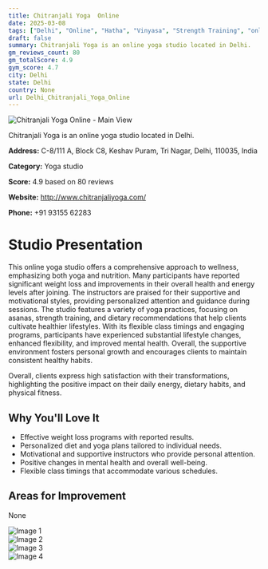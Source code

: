```yaml
---
title: Chitranjali Yoga  Online
date: 2025-03-08
tags: ["Delhi", "Online", "Hatha", "Vinyasa", "Strength Training", "online", "personalized", "Delhi"]  
draft: false
summary: Chitranjali Yoga is an online yoga studio located in Delhi.
gm_reviews_count: 80
gm_totalScore: 4.9
gym_score: 4.7
city: Delhi
state: Delhi
country: None
url: Delhi_Chitranjali_Yoga_Online
---
```


<div className="aspect-[16/9] relative my-8">
  <img 
    src="https://lh5.googleusercontent.com/p/AF1QipNlzrn4_iIc4GK-wDEMm047l1Hf_teNfWn8tMcw=w1920-h1080-k-no"
    alt="Chitranjali Yoga  Online - Main View"
    className="object-cover absolute inset-0 w-full h-full rounded-lg"
  />
</div>

Chitranjali Yoga is an online yoga studio located in Delhi.

**Address:** C-8/111 A, Block C8, Keshav Puram, Tri Nagar, Delhi, 110035, India

**Category:** Yoga studio

**Score:** 4.9 based on 80 reviews

**Website:** http://www.chitranjaliyoga.com/

**Phone:** +91 93155 62283

# Studio Presentation

This online yoga studio offers a comprehensive approach to wellness, emphasizing both yoga and nutrition. Many participants have reported significant weight loss and improvements in their overall health and energy levels after joining. The instructors are praised for their supportive and motivational styles, providing personalized attention and guidance during sessions. The studio features a variety of yoga practices, focusing on asanas, strength training, and dietary recommendations that help clients cultivate healthier lifestyles. With its flexible class timings and engaging programs, participants have experienced substantial lifestyle changes, enhanced flexibility, and improved mental health. Overall, the supportive environment fosters personal growth and encourages clients to maintain consistent healthy habits.

Overall, clients express high satisfaction with their transformations, highlighting the positive impact on their daily energy, dietary habits, and physical fitness.

## Why You'll Love It

- Effective weight loss programs with reported results.
- Personalized diet and yoga plans tailored to individual needs.
- Motivational and supportive instructors who provide personal attention.
- Positive changes in mental health and overall well-being.
- Flexible class timings that accommodate various schedules.

## Areas for Improvement

None

<div className="grid grid-cols-1 xl:grid-cols-2 gap-4 my-8">
<div className="aspect-[4/3] relative"><img src="https://lh5.googleusercontent.com/p/AF1QipNP4FLgglqhBp6LtTn5JU9e3JOdFm-BEjwKsS6H=w1920-h1080-k-no" alt="Image 1" className="object-cover absolute inset-0 w-full h-full rounded-lg" /></div>
<div className="aspect-[4/3] relative"><img src="https://lh5.googleusercontent.com/p/AF1QipO2CU6ZkxAuevlw1l7SLnBfRfZuXzqQUkjm-W6U=w1920-h1080-k-no" alt="Image 2" className="object-cover absolute inset-0 w-full h-full rounded-lg" /></div>
<div className="aspect-[4/3] relative"><img src="https://lh5.googleusercontent.com/p/AF1QipMt7P6jv0aPo1bKtzfoWZJTNxdzXDew3iWHEz4Y=w1920-h1080-k-no" alt="Image 3" className="object-cover absolute inset-0 w-full h-full rounded-lg" /></div>
<div className="aspect-[4/3] relative"><img src="https://lh5.googleusercontent.com/p/AF1QipM-X47SmNgumVrvclSJqXxtbb1PxkSzW8raz5lR=w1920-h1080-k-no" alt="Image 4" className="object-cover absolute inset-0 w-full h-full rounded-lg" /></div>
</div>
